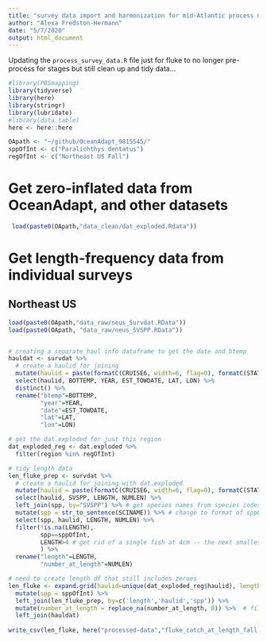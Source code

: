 ```yaml
---
title: "survey data import and harmonization for mid-Atlantic process models"
author: "Alexa Fredston-Hermann"
date: "5/7/2020"
output: html_document
---
```


Updating the `process_survey_data.R` file just for fluke to no longer pre-process for stages but still clean up and tidy data... 

```r
#library(PBSmapping)
library(tidyverse)
library(here)
library(stringr)
library(lubridate)
#library(data.table)
here <- here::here

OApath <- "~/github/OceanAdapt_9815545/"
sppOfInt <- c("Paralichthys dentatus")
regOfInt <- c("Northeast US Fall")

```


# Get zero-inflated data from OceanAdapt, and other datasets
```r
 load(paste0(OApath,"data_clean/dat_exploded.Rdata"))

```

# Get length-frequency data from individual surveys

## Northeast US

```r
load(paste0(OApath,"data_raw/neus_Survdat.RData"))
load(paste0(OApath, "data_raw/neus_SVSPP.RData"))


# creating a separate haul info dataframe to get the date and btemp
hauldat <- survdat %>% 
  # create a haulid for joining
  mutate(haulid = paste(formatC(CRUISE6, width=6, flag=0), formatC(STATION, width=3, flag=0), formatC(STRATUM, width=4, flag=0), sep='-')) %>% 
  select(haulid, BOTTEMP, YEAR, EST_TOWDATE, LAT, LON) %>% 
  distinct() %>%
  rename("btemp"=BOTTEMP,
         "year"=YEAR,
         "date"=EST_TOWDATE,
         "lat"=LAT,
         "lon"=LON)

# get the dat.exploded for just this region
dat_exploded_reg <- dat.exploded %>% 
  filter(region %in% regOfInt) 

# tidy length data
len_fluke_prep <- survdat %>% 
  # create a haulid for joining with dat.exploded
  mutate(haulid = paste(formatC(CRUISE6, width=6, flag=0), formatC(STATION, width=3, flag=0), formatC(STRATUM, width=4, flag=0), sep='-')) %>% 
  select(haulid, SVSPP, LENGTH, NUMLEN) %>% 
  left_join(spp, by="SVSPP") %>% # get species names from species codes
  mutate(spp = str_to_sentence(SCINAME)) %>% # change to format of sppOfInt
  select(spp, haulid, LENGTH, NUMLEN) %>%
  filter(!is.na(LENGTH),
         spp==sppOfInt,
         LENGTH>4 # get rid of a single fish at 4cm -- the next smallest is 9cm
         ) %>% 
  rename("length"=LENGTH,
         "number_at_length"=NUMLEN)

# need to create length df that still includes zeroes
len_fluke <- expand.grid(haulid=unique(dat_exploded_reg$haulid), length=seq(min(len_fluke_prep$length), max(len_fluke_prep$length), 1)) %>% # get full factorial of every haul * length bin
  mutate(spp = sppOfInt) %>% 
  left_join(len_fluke_prep, by=c('length','haulid','spp')) %>% 
  mutate(number_at_length = replace_na(number_at_length, 0)) %>%  # fill in absences with true zeroes
  left_join(hauldat)
  
write_csv(len_fluke, here("processed-data","fluke_catch_at_length_fall.csv"))
```
